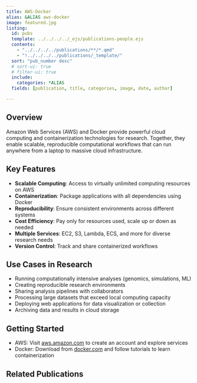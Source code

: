 ```yaml
---
title: AWS-Docker
alias: &ALIAS aws-docker
image: featured.jpg
listing:
  id: pubs
  template: ../../../../_ejs/publications-people.ejs 
  contents: 
    - "../../../../publications/**/*.qmd"
    - "!../../../../publications/_template/"
  sort: "pub_number desc"
  # sort-ui: true
  # filter-ui: true
  include:
    categories: *ALIAS
  fields: [publication, title, categories, image, date, author]

---
```


## Overview

Amazon Web Services (AWS) and Docker provide powerful cloud computing and containerization technologies for research. Together, they enable scalable, reproducible computational workflows that can run anywhere from a laptop to massive cloud infrastructure.

## Key Features

- **Scalable Computing**: Access to virtually unlimited computing resources on AWS
- **Containerization**: Package applications with all dependencies using Docker
- **Reproducibility**: Ensure consistent environments across different systems
- **Cost Efficiency**: Pay only for resources used, scale up or down as needed
- **Multiple Services**: EC2, S3, Lambda, ECS, and more for diverse research needs
- **Version Control**: Track and share containerized workflows

## Use Cases in Research

- Running computationally intensive analyses (genomics, simulations, ML)
- Creating reproducible research environments
- Sharing analysis pipelines with collaborators
- Processing large datasets that exceed local computing capacity
- Deploying web applications for data visualization or collection
- Archiving data and results in cloud storage

## Getting Started

- AWS: Visit [aws.amazon.com](https://aws.amazon.com) to create an account and explore services
- Docker: Download from [docker.com](https://www.docker.com) and follow tutorials to learn containerization

## Related Publications

:::{#pubs}
:::